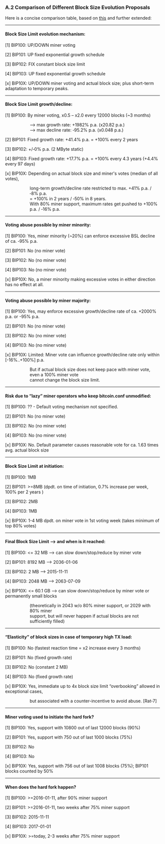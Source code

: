 ===A.2 Comparison of Different Block Size Evolution Proposals===

Here is a concise comparison table, based on [https://lists.linuxfoundation.org/pipermail/bitcoin-dev/2015-July/009808.html this] and further extended:

----

====Block Size Limit evolution mechanism:====

[1] BIP100:	UP/DOWN	miner voting

[2] BIP101: UP	fixed exponential growth schedule

[3] BIP102:	FIX	constant block size limit

[4] BIP103:	UP	fixed exponential growth schedule

[x] BIP10X:	UP/DOWN	miner voting and actual block size; plus short-term adaptation to temporary peaks.

----

====Block Size Limit growth/decline:====

[1] BIP100:	By miner voting, x0.5 – x2.0 every 12000 blocks (~3 months)
:: --> max growth rate: +1982% p.a. (x20.82 p.a.)
:: --> max decline rate: ‑95.2% p.a. (x0.048 p.a.)

[2] BIP101:	Fixed growth rate: +41.4% p.a. = +100% every 2 years

[3] BIP102:	+/‑0% p.a. (2 MByte static)

[4] BIP103:	Fixed growth rate: +17.7% p.a. = +100% every 4.3 years (+4.4% every 97 days) 

[x] BIP10X:	Depending on actual block size and miner's votes (median of all votes),
:: long-term growth/decline rate restricted to	max. +41% p.a. / ‑8% p.a.
:: = +100% in 2 years / ‑50% in 8 years.
:: With 80% miner support, maximum rates get pushed to	+100% p.a. / ‑16% p.a.

----

====Voting abuse possible by miner minority:====

[1] BIP100:	Yes, miner minority (~20%) can enforce excessive BSL decline of ca. ‑95% p.a.

[2] BIP101:	No (no miner vote)

[3] BIP102:	No (no miner vote)

[4] BIP103:	No (no miner vote)

[x] BIP10X:	No, a miner minority making excessive votes in either direction has no effect at all.

----

====Voting abuse possible by miner majority:====
[1] BIP100:	Yes, may enforce excessive growth/decline rate of ca. +2000% p.a. or -95% p.a.

[2] BIP101:	No (no miner vote)

[3] BIP102:	No (no miner vote)

[4] BIP103:	No (no miner vote)

[x] BIP10X:	Limited: Miner vote can influence growth/decline rate only within [-16%..+100%] p.a.
:: But if actual block size does not keep pace with miner vote, even a 100% miner vote
:: cannot change the block size limit.

----

====Risk due to “lazy” miner operators who keep bitcoin.conf unmodified:====

[1] BIP100:	?? - Default voting mechanism not specified.

[2] BIP101:	No (no miner vote)

[3] BIP102:	No (no miner vote)

[4] BIP103:	No (no miner vote)

[x] BIP10X:	No. Default parameter causes reasonable vote for ca. 1.63 times avg. actual block size

----

====Block Size Limit at initiation:====

[1] BIP100:	1MB 

[2] BIP101:	>=8MB (dpdt. on time of initiation, 0.7% increase per week, 100% per 2 years ) 

[3] BIP102:	2MB 

[4] BIP103:	1MB

[x] BIP10X:	1-4 MB dpdt. on miner vote in 1st voting week (takes minimum of top 80% votes)

----

====Final Block Size Limit --> and when is it reached:====

[1] BIP100:	<= 32 MB -->	can slow down/stop/reduce by miner vote

[2] BIP101:	8192 MB -->	2036-01-06		

[3] BIP102:	2 MB -->	2015-11-11

[4] BIP103:	2048 MB -->	2063-07-09

[x] BIP10X:	<= 60.1 GB -->	can slow down/stop/reduce by miner vote or permanently small blocks
:: (theoretically in 2043 w/o 80% miner support, or 2029 with 80% miner
:: support, but will never happen if actual blocks are not sufficiently filled)

----

====“Elasticity” of block sizes in case of temporary high TX load:====

[1] BIP100: No (fastest reaction time = x2 increase every 3 months)

[2] BIP101: No (fixed growth rate)

[3] BIP102: No (constant 2 MB)

[4] BIP103: No (fixed growth rate)

[x] BIP10X: Yes, immediate up to 4x block size limit “overbooking” allowed in exceptional cases,
:: but associated with a counter-incentive to avoid abuse. [Rat‑7]

----

====Miner voting used to initiate the hard fork?====

[1] BIP100: Yes, support with 10800 out of last 12000 blocks (90%)

[2] BIP101: Yes, support with 750 out of last 1000 blocks (75%)

[3] BIP102: No

[4] BIP103: No

[x] BIP10X: Yes, support with 756 out of last 1008 blocks (75%); BIP101 blocks counted by 50%

----

====When does the hard fork happen?====

[1] BIP100:	>=2016-01-11, after 90% miner support

[2] BIP101:	>=2016-01-11, two weeks after 75% miner support

[3] BIP102:	2015-11-11

[4] BIP103:	2017-01-01

[x] BIP10X:	>=today, 2-3 weeks after 75% miner support
